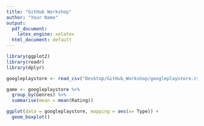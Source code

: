 ```yaml
---
title: "GitHub Workshop"
author: "Your Name"
output:
  pdf_document:
    latex_engine: xelatex
  html_document: default
---
```

```r
library(ggplot2)
library(readr)
library(dplyr)
```

```r
googleplaystore <- read_csv("Desktop/GitHub_Workshop/googleplaystore.csv")
```

```r
game <- googleplaystore %>% 
  group_by(Genres) %>% 
  summarise(mean = mean(Rating))
```


```r
ggplot(data = googleplaystore, mapping = aes(x= Type)) + 
  geom_boxplot()
```


